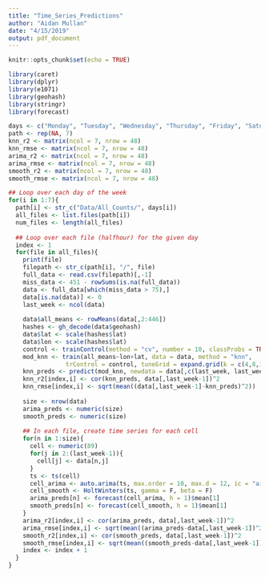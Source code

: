 ```yaml
---
title: "Time_Series_Predictions"
author: "Aidan Mullan"
date: "4/15/2019"
output: pdf_document
---
```


```r
knitr::opts_chunk$set(echo = TRUE)
```

```r
library(caret)
library(dplyr)
library(e1071)
library(geohash)
library(stringr)
library(forecast)
```


```r
days <- c("Monday", "Tuesday", "Wednesday", "Thursday", "Friday", "Saturday", "Sunday")
path <- rep(NA, 7)
knn_r2 <- matrix(ncol = 7, nrow = 48)
knn_rmse <- matrix(ncol = 7, nrow = 48)
arima_r2 <- matrix(ncol = 7, nrow = 48)
arima_rmse <- matrix(ncol = 7, nrow = 48)
smooth_r2 <- matrix(ncol = 7, nrow = 48)
smooth_rmse <- matrix(ncol = 7, nrow = 48)

## Loop over each day of the week
for(i in 1:7){
  path[i] <- str_c("Data/All_Counts/", days[i])
  all_files <- list.files(path[i])
  num_files <- length(all_files)
  
  ## Loop over each file (halfhour) for the given day
  index <- 1
  for(file in all_files){
    print(file)
    filepath <- str_c(path[i], "/", file)
    full_data <- read.csv(filepath)[,-1]
    miss_data <- 451 - rowSums(is.na(full_data))
    data <- full_data[which(miss_data > 75),]
    data[is.na(data)] <- 0
    last_week <- ncol(data)
    
    data$all_means <- rowMeans(data[,2:446])
    hashes <- gh_decode(data$geohash)
    data$lat <- scale(hashes$lat)
    data$lon <- scale(hashes$lat)
    control <- trainControl(method = "cv", number = 10, classProbs = TRUE)
    mod_knn <- train(all_means~lon+lat, data = data, method = "knn",
                trControl = control, tuneGrid = expand.grid(k = c(4,8,12,20,24)), metric = "RMSE")
    knn_preds <- predict(mod_knn, newdata = data[,c(last_week, last_week+2, last_week+3)])
    knn_r2[index,i] <- cor(knn_preds, data[,last_week-1])^2
    knn_rmse[index,i] <- sqrt(mean((data[,last_week-1]-knn_preds)^2))
    
    size <- nrow(data)
    arima_preds <- numeric(size)
    smooth_preds <- numeric(size)
    
    ## In each file, create time series for each cell
    for(n in 1:size){
      cell <- numeric(89)
      for(j in 2:(last_week-1)){
        cell[j] <- data[n,j]
      }
      ts <- ts(cell)
      cell_arima <- auto.arima(ts, max.order = 10, max.d = 12, ic = "aic")
      cell_smooth <- HoltWinters(ts, gamma = F, beta = F)
      arima_preds[n] <- forecast(cell_arima, h = 1)$mean[1]
      smooth_preds[n] <- forecast(cell_smooth, h = 1)$mean[1]
    }
    arima_r2[index,i] <- cor(arima_preds, data[,last_week-1])^2
    arima_rmse[index,i] <- sqrt(mean((arima_preds-data[,last_week-1])^2))
    smooth_r2[index,i] <- cor(smooth_preds, data[,last_week-1])^2
    smooth_rmse[index,i] <- sqrt(mean((smooth_preds-data[,last_week-1])^2))
    index <- index + 1
  }
}

```













